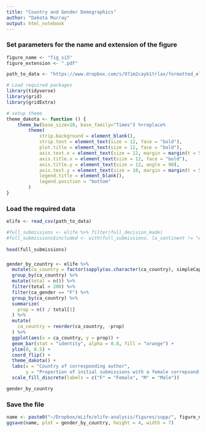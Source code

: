 ```yaml
---
title: "Country and Gender Demographics"
author: "Dakota Murray"
output: html_notebook
---
```


### Set parameters for the name and extension of the figure
```r
figure_name <- "fig_si5"
figure_extension <- ".pdf"

path_to_data <- "https://www.dropbox.com/s/97im2cayb1trlax/formatted_elife.csv?dl=1"
```


```r
# Load required packages
library(tidyverse)
library(grid)
library(gridExtra)

# setup theme
theme_dakota <- function () { 
    theme_bw(base_size=10, base_family="Times") %+replace% 
        theme(
            strip.background = element_blank(),
            strip.text = element_text(size = 12, face = "bold"),
            plot.title = element_text(size = 12, face = "bold"),
            axis.text.x = element_text(size = 12, margin = margin(t = 5, b = 5)),
            axis.title.x = element_text(size = 12, face = "bold"),
            axis.title.y = element_text(size = 12, angle = 90),
            axis.text.y = element_text(size = 10, margin = margin(t = 5, b = 5), hjust = 1),
            legend.title = element_blank(),
            legend.position = "bottom"
        )
}
```

### Load the required data
```r
elife <- read_csv(path_to_data)

#full_submissions <- elife %>% filter(full_decision_made)
#full_submissions$included <- with(full_submissions, la_continent != "Antarctica" & fa_continent != "Antarctica" & !is.na(la_gender) & la_gender != "UNK" & composition != "Uncertain" & !is.na(la_reviewer_dist) & !is.na(la_reviewer_dist_zero) & !is.na(la_institution_rank) & !is.na(la_continent) & !is.na(fa_gender))
  
head(full_submissions)
```

### 
```r
gender_by_country <- elife %>%
  mutate(ca_country = factor(sapply(as.character(ca_country), simpleCap))) %>% # capitalize first letter of country stirngs
  group_by(ca_country) %>%
  mutate(total = n()) %>%
  filter(total > 200) %>%
  filter(ca_gender == "F") %>%
  group_by(ca_country) %>%
  summarize(
    prop = n() / total[1]
  ) %>%
  mutate(
    ca_country = reorder(ca_country, -prop)
  ) %>%
  ggplot(aes(x = ca_country, y = prop)) +
  geom_bar(stat = "identity", alpha = 0.8, fill = "orange") +
  ylim(0, 0.5) +
  coord_flip() +
  theme_dakota() +
  labs(x = "Country of corresponding author",
       y = "Proportion of initial submissions with a female correpsonding author") +
  scale_fill_discrete(labels = c("F" = "Female", "M" = "Male"))

gender_by_country
```

### Save the file
```r
name <- paste0("~/Dropbox/eLife/elife-analysis/figures/supp/", figure_name, figure_extension)
ggsave(name, plot = gender_by_country, height = 4, width = 7)
```
